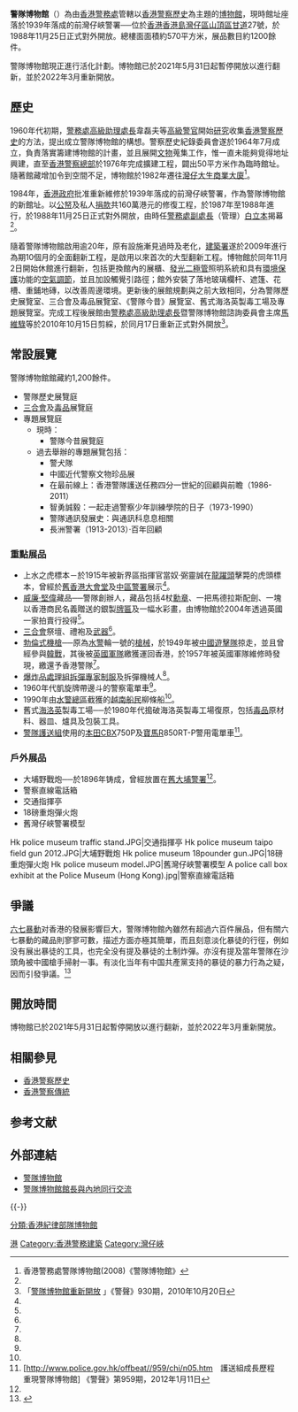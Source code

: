 {{Coord|22|16|03.5|N|114|10|09.0|E|display=title}}
{{Infobox Museum
 |name          = 警隊博物館<br/>Police Museum
 |image         = Hk_police_museum_outlook2012.JPG
 |imagesize     = 270px
 |caption       = 警隊博物館
 |map_type      = 
 |map_relief    =
 |map_caption   = 
 |established   = 1976年
 |dissolved     = 
 |location      = [[香港|香港]][[灣仔區|灣仔區]][[太平山_(香港)|山頂區]][[甘道|甘道]]27號
 |type          = 主題博物館
 |visitors      = 
 |director      = [[警務處副處長|警務處副處長]]兼警隊博物館諮詢委員會主席[[馬維騄|馬維騄]]
 |curator       = [[林錦源|林錦源]]
 |publictransit = 乘搭[[新巴15线|新巴15號]]（由[[交易廣場|交易廣場]]往来[[太平山_(香港)|山頂]]），在湾仔峡道站（位于[[司徒拔道|司徒拔道]]與[[山頂道|山頂道]]之間）下車。  
 |website = {{URL|https://www.police.gov.hk/museum/tc/}}
}}

'''警隊博物館'''（{{lang-en|Police Museum}}）為由[[香港警務處|香港警務處]]管轄以[[香港警察歷史|香港警察歷史]]為主題的[[博物館|博物館]]，現時館址座落於1939年落成的前灣仔峽警署──位於[[香港|香港]][[香港島|香港島]][[灣仔區|灣仔區]][[太平山_(香港)|山頂區]][[甘道|甘道]]27號，於1988年11月25日正式對外開放。總樓面面積約570平方米，展品數目約1200餘件。

警隊博物館現正進行活化計劃。博物館已於2021年5月31日起暫停開放以進行翻新，並於2022年3月重新開放。

== 歷史 ==
1960年代初期，[[警務處高級助理處長|警務處高級助理處長]]韋磊夫等[[高級警官|高級警官]]開始[[研究|研究]]收集[[香港警察歷史|香港警察歷史]]的方法，提出成立警隊博物館的構想。警察歷史紀錄委員會遂於1964年7月成立，負責落實籌建博物館的計畫，並且展開[[文物|文物]]蒐集工作，惟一直未能夠覓得地址興建，直至[[香港警察總部|香港警察總部]]於1976年完成擴建工程，闢出50平方米作為臨時館址。隨著館藏增加令到空間不足，博物館於1982年遷往[[灣仔|灣仔]][[大生商業大廈|大生商業大廈]]<ref name="museum">香港警務處警隊博物館(2008)《警隊博物館》</ref>{{rp|62}}。

1984年，[[香港殖民地時期#香港政府|香港政府]]批准重新維修於1939年落成的前灣仔峽警署，作為警隊博物館的新館址。以[[公帑|公帑]]及私人[[捐款|捐款]]共160萬港元的修復工程，於1987年至1988年進行，於1988年11月25日正式對外開放，由時任[[警務處副處長|警務處副處長]]（管理）[[白立本|白立本]]揭幕<ref name="museum"/>{{rp|62-71}}。

隨着警隊博物館啟用逾20年，原有設施漸見過時及老化，[[建築署|建築署]]遂於2009年進行為期10個月的全面翻新工程，是啟用以來首次的大型翻新工程。博物館於同年11月2日開始休館進行翻新，包括更換館內的展櫃、[[發光二極管|發光二極管]]照明系統和具有[[環境保護|環境保護]]功能的[[空氣調節|空氣調節]]，並且加設觸覺引路徑；館外安裝了落地玻璃欄杆、遮篷、花槽、重鋪地磚，以改善周邊環境。更新後的展館規劃與之前大致相同，分為警隊歷史展覽室、三合會及毒品展覽室、《警隊今昔》展覽室、舊式海洛英製毒工場及專題展覽室。完成工程後展館由[[警務處高級助理處長|警務處高級助理處長]]暨警隊博物館諮詢委員會主席[[馬維騄|馬維騄]]等於2010年10月15日剪綵，於同月17日重新正式對外開放<ref>「[http://www.police.gov.hk/offbeat/930/chi/p01.htm 警隊博物館重新開放] {{Wayback|url=http://www.police.gov.hk/offbeat/930/chi/p01.htm |date=20101229222758 }}」《警聲》930期，2010年10月20日</ref>。

== 常設展覽 ==
警隊博物館館藏約1,200餘件。

* 警隊歷史展覽庭
* [[三合會|三合會]]及[[毒品|毒品]]展覽庭
* 專題展覽庭
**現時：
***警隊今昔展覽庭
**過去舉辦的專題展覽包括：
***警犬隊
***中國近代警察文物珍品展
***在最前線上：香港警隊護送任務四分一世紀的回顧與前瞻（1986-2011）
***智勇誠毅：一起走過警察少年訓練學院的日子（1973-1990）
***警隊通訊發展史：與通訊科息息相關
***長洲警署（1913-2013）·百年回顧

=== 重點展品 ===
* 上水之虎標本－於1915年被新界區指揮官當奴‧弼靈誠在[[龍躍頭|龍躍頭]]擊斃的虎頭標本，曾經於[[舊香港大會堂|舊香港大會堂]]及[[中區警署|中區警署]]展示<ref name="museum"/>{{rp|76}}。
* [[威廉·堅偉|威廉·堅偉]]藏品──警隊創辦人，藏品包括4杖[[勳章|勳章]]、一把馬德拉斯配劍、一塊以香港商民名義贈送的銀製[[牌匾|牌匾]]及一幅水彩畫，由博物館於2004年透過英國一家拍賣行投得<ref name="museum"/>{{rp|79-80}}。
* [[三合會|三合會]]祭壇、禮袍及[[武器|武器]]<ref name="museum"/>{{rp|81}}。
* [[布倫輕機槍|勃倫式機槍]]──原為[[水警|水警]]輪一號的[[槍械|槍械]]，於1949年被[[中國|中國]][[遊擊隊|遊擊隊]]掠走，並且曾經參與[[韓戰|韓戰]]，其後被[[英國軍隊|英國軍隊]]繳獲運回香港，於1957年被英國軍隊維修時發現，繳還予香港警隊<ref name="museum"/>{{rp|75}}。
* [[爆炸品處理組|爆炸品處理組]][[拆彈專家|拆彈專家]][[制服|制服]]及拆彈機械人<ref name="museum"/>{{rp|74}}。
* 1960年代凱旋牌帶邊斗的警察電單車<ref name="museum"/>{{rp|71}}。
* 1990年由[[水警總區|水警總區]]截獲的[[越南船民|越南船民]]柳條船<ref name="museum"/>{{rp|68}}。
* 舊式[[海洛英|海洛英]]製毒工場──於1980年代搗破海洛英製毒工場復原，包括[[毒品|毒品]]原材料、器皿、爐具及包裝工具。
* [[警隊護送組|警隊護送組]]使用的[[本田|本田]]CBX750P及[[寶馬|寶馬]]R850RT-P警用電單車<ref>[http://www.police.gov.hk/offbeat//959/chi/n05.htm　護送組成長歷程　重現警隊博物館] {{Wayback|url=http://www.police.gov.hk/offbeat//959/chi/n05.htm |date=20141003181426 }}《警聲》第959期，2012年1月11日</ref>。

===戶外展品===
* 大埔野戰炮──於1896年铸成，曾經放置在[[舊大埔警署|舊大埔警署]]<ref name="museum"/>{{rp|67}}。
* 警察直線電話箱
* 交通指揮亭
* 18磅重炮彈火炮
* 舊灣仔峽警署模型

<gallery>
Hk police museum traffic stand.JPG|交通指揮亭
Hk police museum taipo field gun 2012.JPG|大埔野戰炮
Hk police museum 18pounder gun.JPG|18磅重炮彈火炮
Hk police museum model.JPG|舊灣仔峽警署模型
A police call box exhibit at the Police Museum (Hong Kong).jpg|警察直線電話箱
</gallery>

==爭議==
[[六七暴动|六七暴動]]对香港的發展影響巨大，警隊博物館內雖然有超過六百件展品，但有關六七暴動的藏品則寥寥可數，描述方面亦極其簡單，而且刻意淡化暴徒的行徑，例如没有展出暴徒的工具，也完全没有提及暴徒的土制炸彈。亦沒有提及當年警隊在沙頭角被中國槍手掃射一事。有淡化当年有中国共產黨支持的暴徒的暴力行為之疑，因而引發爭議。<ref>{{cite news |language = 中文 |author = 關冠麒 |coauthors = 徐柏然 |url = http://nextplus.nextmedia.com/news/spot/20150919/264531 |title = 警隊博物館也淡化 六七暴動唔關左派事？ |publisher = [[壹傳媒|壹傳媒]] |date = 2015-09-19 |accessdate = 2017-01-02 |archive-date = 2016-09-16 |archive-url = https://web.archive.org/web/20160916232229/http://nextplus.nextmedia.com/news/spot/20150919/264531 |dead-url = no }}</ref>

== 開放時間 ==
博物館已於2021年5月31日起暫停開放以進行翻新，並於2022年3月重新開放。

== 相關參見 ==
* [[香港警察歷史|香港警察歷史]]
* [[香港警察傳統|香港警察傳統]]

== 参考文献 ==
{{Reflist|30em}}

== 外部連結 ==
{{commonscat|Hong Kong Police Museum}}
* [http://www.police.gov.hk/ppp_tc/01_about_us/pm.html 警隊博物館]{{Wayback|url=http://www.police.gov.hk/ppp_tc/01_about_us/pm.html |date=20100505041049 }}
* [http://www.police.gov.hk/offbeat/961/chi/n04.htm 警隊博物館館長與內地同行交流]{{Wayback|url=http://www.police.gov.hk/offbeat/961/chi/n04.htm |date=20160304195411 }}

{{-}}
{{香港博物館}}

[[分類:香港紀律部隊博物館|分類:香港紀律部隊博物館]]
[[Category:警察博物館|港]]
[[Category:香港警務建築|Category:香港警務建築]]
[[Category:灣仔峽|Category:灣仔峽]]